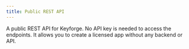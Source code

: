 ```yaml
---
title: Public REST API
---
```


A public REST API for Keyforge. No API key is needed to access the endpoints. It allows you to create a licensed app without any backend or API.

<Cards>
  <Card
    title="Get product"
    href="/api-reference/products/get"
    description="Get a product."
  />
  <Card
    title="List products"
    href="/api-reference/products/list"
    description="Get all of your products."
  />
  <Card
    title="Create product"
    href="/api-reference/products/create"
    description="Create a new product."
  />
  <Card
    title="Update product"
    href="/api-reference/products/update"
    description="Update an existing product."
  />
  <Card
    title="Delete product"
    href="/api-reference/products/delete"
    description="Delete an existing product."
  />
</Cards>
